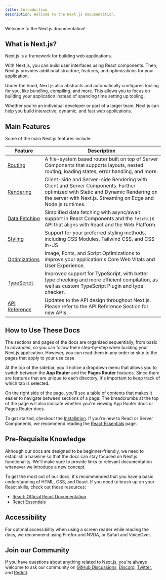 ```yaml
---
title: Introduction
description: Welcome to the Next.js Documentation.
---
```


Welcome to the Next.js documentation!

## What is Next.js?

Next.js is a framework for building web applications.

With Next.js, you can build user interfaces using React components. Then, Next.js provides additional structure, features, and optimizations for your application.

Under the hood, Next.js also abstracts and automatically configures tooling for you, like bundling, compiling, and more. This allows you to focus on building your application instead of spending time setting up tooling.

Whether you're an individual developer or part of a larger team, Next.js can help you build interactive, dynamic, and fast web applications.

## Main Features

Some of the main Next.js features include:

| Feature                                                                  | Description                                                                                                                                                                                      |
| ------------------------------------------------------------------------ | ------------------------------------------------------------------------------------------------------------------------------------------------------------------------------------------------ |
| [Routing](/docs/app/building-your-application/routing)                   | A file-system based router built on top of Server Components that supports layouts, nested routing, loading states, error handling, and more.                                                    |
| [Rendering](/docs/app/building-your-application/rendering)               | Client-side and Server-side Rendering with Client and Server Components. Further optimized with Static and Dynamic Rendering on the server with Next.js. Streaming on Edge and Node.js runtimes. |
| [Data Fetching](/docs/app/building-your-application/data-fetching)       | Simplified data fetching with async/await support in React Components and the `fetch()`s API that aligns with React and the Web Platform.                                                        |
| [Styling](/docs/app/building-your-application/styling)                   | Support for your preferred styling methods, including CSS Modules, Tailwind CSS, and CSS-in-JS                                                                                                   |
| [Optimizations](/docs/app/building-your-application/optimizing)          | Image, Fonts, and Script Optimizations to improve your application's Core Web Vitals and User Experience.                                                                                        |
| [TypeScript](/docs/app/building-your-application/configuring/typescript) | Improved support for TypeScript, with better type checking and more efficient compilation, as well as custom TypeScript Plugin and type checker.                                                 |
| [API Reference](/docs/app/api-reference)                                 | Updates to the API design throughout Next.js. Please refer to the API Reference Section for new APIs.                                                                                            |

## How to Use These Docs

The sections and pages of the docs are organized sequentially, from basic to advanced, so you can follow them step-by-step when building your Next.js application. However, you can read them in any order or skip to the pages that apply to your use case.

At the top of the sidebar, you'll notice a dropdown menu that allows you to switch between the **App Router** and the **Pages Router** features. Since there are features that are unique to each directory, it's important to keep track of which tab is selected.

On the right side of the page, you'll see a table of contents that makes it easier to navigate between sections of a page. The breadcrumbs at the top of the page will also indicate whether you're viewing App Router docs or Pages Router docs.

To get started, checkout the [Installation](/docs/getting-started/installation). If you're new to React or Server Components, we recommend reading the [React Essentials](/docs/getting-started/react-essentials) page.

## Pre-Requisite Knowledge

Although our docs are designed to be beginner-friendly, we need to establish a baseline so that the docs can stay focused on Next.js functionality. We'll make sure to provide links to relevant documentation whenever we introduce a new concept.

To get the most out of our docs, it's recommended that you have a basic understanding of HTML, CSS, and React. If you need to brush up on your React skills, check out these resources:

- [React: Official React Documentation](https://react.dev/learn)
- [React Essentials](/docs/getting-started/react-essentials)

## Accessibility

For optimal accessibility when using a screen reader while reading the docs, we recommend using Firefox and NVDA, or Safari and VoiceOver.

## Join our Community

If you have questions about anything related to Next.js, you're always welcome to ask our community on [GitHub Discussions](https://github.com/vercel/next.js/discussions), [Discord](https://discord.com/invite/bUG2bvbtHy), [Twitter](https://twitter.com/nextjs), and [Reddit](https://www.reddit.com/r/nextjs).
